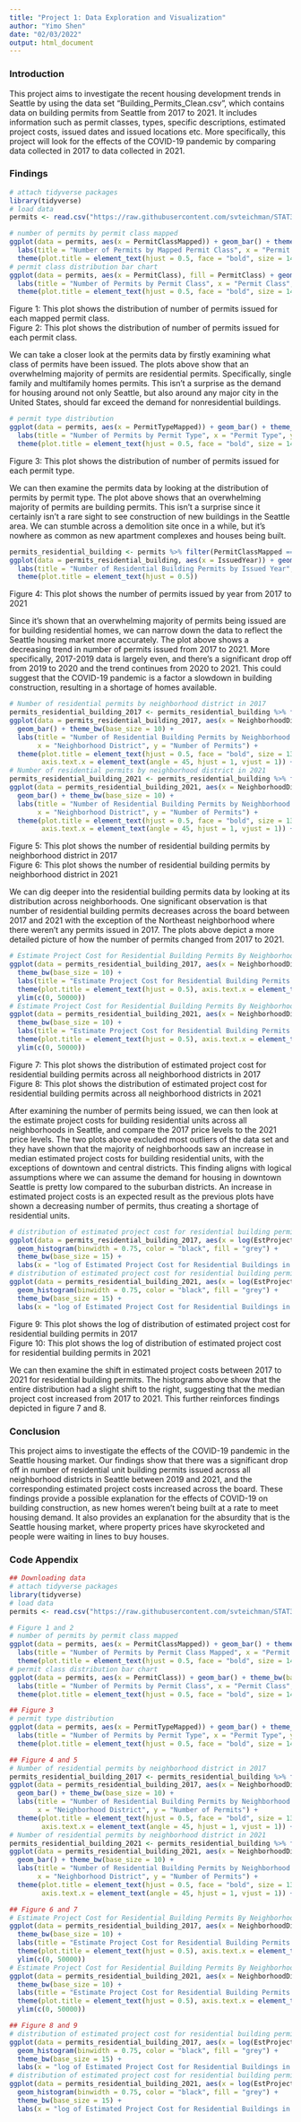 ```yaml
---
title: "Project 1: Data Exploration and Visualization"
author: "Yimo Shen"
date: "02/03/2022"
output: html_document
---
```

### Introduction 

This project aims to investigate the recent housing development trends in Seattle by using the data set "Building_Permits_Clean.csv", which contains data on building permits from Seattle from 2017 to 2021. It includes information such as permit classes, types, specific descriptions, estimated project costs, issued dates and issued locations etc. More specifically, this project will look for the effects of the COVID-19 pandemic by comparing data collected in 2017 to data collected in 2021. 

### Findings
```r
# attach tidyverse packages 
library(tidyverse)
# load data
permits <- read.csv("https://raw.githubusercontent.com/svteichman/STAT302-WIN2022/main/files/projects/01_data-visualization/Building_Permits_Clean.csv")
```

```r
# number of permits by permit class mapped
ggplot(data = permits, aes(x = PermitClassMapped)) + geom_bar() + theme_bw(base_size = 15) +
  labs(title = "Number of Permits by Mapped Permit Class", x = "Permit Class Mapped", y = "Number of Permits") +
  theme(plot.title = element_text(hjust = 0.5, face = "bold", size = 14))
# permit class distribution bar chart
ggplot(data = permits, aes(x = PermitClass), fill = PermitClass) + geom_bar() + theme_bw(base_size = 10) +
  labs(title = "Number of Permits by Permit Class", x = "Permit Class", y = "Number of Permits") +
  theme(plot.title = element_text(hjust = 0.5, face = "bold", size = 14))
```

Figure 1: This plot shows the distribution of number of permits issued for each mapped permit class.  
Figure 2: This plot shows the distribution of number of permits issued for each permit class.

We can take a closer look at the permits data by firstly examining what class of permits have been issued. The plots above show that an overwhelming majority of permits are residential permits. Specifically, single family and multifamily homes permits. This isn't a surprise as the demand for housing around not only Seattle, but also around any major city in the United States, should far exceed the demand for nonresidential buildings. 

```r
# permit type distribution
ggplot(data = permits, aes(x = PermitTypeMapped)) + geom_bar() + theme_bw(base_size = 15) +
  labs(title = "Number of Permits by Permit Type", x = "Permit Type", y = "Number of Permits") +
  theme(plot.title = element_text(hjust = 0.5, face = "bold", size = 14))
```

Figure 3: This plot shows the distribution of number of permits issued for each permit type.

We can then examine the permits data by looking at the distribution of permits by permit type. The plot above shows that an overwhelming majority of permits are building permits. This isn't a surprise since it certainly isn't a rare sight to see construction of new buildings in the Seattle area. We can stumble across a demolition site once in a while, but it's nowhere as common as new apartment complexes and houses being built. 


```r
permits_residential_building <- permits %>% filter(PermitClassMapped == "Residential", PermitTypeMapped == "Building")
ggplot(data = permits_residential_building, aes(x = IssuedYear)) + geom_bar() + theme_bw(base_size = 13) +
  labs(title = "Number of Residential Building Permits by Issued Year", x = "Issued Year", y = "Number of Residential Permits") +
  theme(plot.title = element_text(hjust = 0.5))
```

Figure 4: This plot shows the number of permits issued by year from 2017 to 2021

Since it's shown that an overwhelming majority of permits being issued are for building residential homes, we can narrow down the data to reflect the Seattle housing market more accurately. The plot above shows a decreasing trend in number of permits issued from 2017 to 2021. More specifically, 2017-2019 data is largely even, and there's a significant drop off from 2019 to 2020 and the trend continues from 2020 to 2021. This could suggest that the COVID-19 pandemic is a factor a slowdown in building construction, resulting in a shortage of homes available. 

```r
# Number of residential permits by neighborhood district in 2017
permits_residential_building_2017 <- permits_residential_building %>% filter(IssuedYear == 2017)
ggplot(data = permits_residential_building_2017, aes(x = NeighborhoodDistrict)) + 
  geom_bar() + theme_bw(base_size = 10) + 
  labs(title = "Number of Residential Building Permits by Neighborhood District in 2017", 
       x = "Neighborhood District", y = "Number of Permits") +
  theme(plot.title = element_text(hjust = 0.5, face = "bold", size = 13), 
        axis.text.x = element_text(angle = 45, hjust = 1, vjust = 1)) + ylim(0, 600)
# Number of residential permits by neighborhood district in 2021
permits_residential_building_2021 <- permits_residential_building %>% filter(IssuedYear == 2021)
ggplot(data = permits_residential_building_2021, aes(x = NeighborhoodDistrict)) + 
  geom_bar() + theme_bw(base_size = 10) + 
  labs(title = "Number of Residential Building Permits by Neighborhood District in 2021", 
       x = "Neighborhood District", y = "Number of Permits") +
  theme(plot.title = element_text(hjust = 0.5, face = "bold", size = 13), 
        axis.text.x = element_text(angle = 45, hjust = 1, vjust = 1)) + ylim(0, 600)
```

Figure 5: This plot shows the number of residential building permits by neighborhood district in 2017  
Figure 6: This plot shows the number of residential building permits by neighborhood district in 2021

We can dig deeper into the residential building permits data by looking at its distribution across neighborhoods. One significant observation is that number of residential building permits decreases across the board between 2017 and 2021 with the exception of the Northeast neighborhood where there weren't any permits issued in 2017. The plots above depict a more detailed picture of how the number of permits changed from 2017 to 2021. 

```r
# Estimate Project Cost for Residential Building Permits By Neighborhood in 2017
ggplot(data = permits_residential_building_2017, aes(x = NeighborhoodDistrict, y = EstProjectCost)) + geom_boxplot(fill = "grey") +
  theme_bw(base_size = 10) + 
  labs(title = "Estimate Project Cost for Residential Building Permits By Neighborhood in 2017", x = "", y = "") + 
  theme(plot.title = element_text(hjust = 0.5), axis.text.x = element_text(angle = 45, hjust = 1, vjust = 1)) + 
  ylim(c(0, 50000))
# Estimate Project Cost for Residential Building Permits By Neighborhood in 2021
ggplot(data = permits_residential_building_2021, aes(x = NeighborhoodDistrict, y = EstProjectCost)) + geom_boxplot(fill = "grey") +
  theme_bw(base_size = 10) + 
  labs(title = "Estimate Project Cost for Residential Building Permits By Neighborhood in 2021", x = "", y = "") + 
  theme(plot.title = element_text(hjust = 0.5), axis.text.x = element_text(angle = 45, hjust = 1, vjust = 1)) + 
  ylim(c(0, 50000))
```

Figure 7: This plot shows the distribution of estimated project cost for residential building permits across all neighborhood districts in 2017  
Figure 8: This plot shows the distribution of estimated project cost for residential building permits across all neighborhood districts in 2021

After examining the number of permits being issued, we can then look at the estimate project costs for building residential units across all neighborhoods in Seattle, and compare the 2017 price levels to the 2021 price levels. The two plots above excluded most outliers of the data set and they have shown that the majority of neighborhoods saw an increase in median estimated project costs for building residential units, with the exceptions of downtown and central districts. This finding aligns with logical assumptions where we can assume the demand for housing in downtown Seattle is pretty low compared to the suburban districts. An increase in estimated project costs is an expected result as the previous plots have shown a decreasing number of permits, thus creating a shortage of residential units. 


```r
# distribution of estimated project cost for residential building permits in 2017
ggplot(data = permits_residential_building_2017, aes(x = log(EstProjectCost))) + 
  geom_histogram(binwidth = 0.75, color = "black", fill = "grey") +
  theme_bw(base_size = 15) + 
  labs(x = "log of Estimated Project Cost for Residential Buildings in 2017", y = "Count") + xlim(0, 20) + ylim(0, 1000)
# distribution of estimated project cost for residential building permits in 2021
ggplot(data = permits_residential_building_2021, aes(x = log(EstProjectCost))) + 
  geom_histogram(binwidth = 0.75, color = "black", fill = "grey") +
  theme_bw(base_size = 15) + 
  labs(x = "log of Estimated Project Cost for Residential Buildings in 2021", y = "Count") + xlim(0, 20) + ylim(0, 1000)
```

Figure 9: This plot shows the log of distribution of estimated project cost for residential building permits in 2017  
Figure 10: This plot shows the log of distribution of estimated project cost for residential building permits in 2021

We can then examine the shift in estimated project costs between 2017 to 2021 for residential building permits. The histograms above show that the entire distribution had a slight shift to the right, suggesting that the median project cost increased from 2017 to 2021. This further reinforces findings depicted in figure 7 and 8. 

### Conclusion

This project aims to investigate the effects of the COVID-19 pandemic in the Seattle housing market. Our findings show that there was a significant drop off in number of residential unit building permits issued across all neighborhood districts in Seattle between 2019 and 2021, and the corresponding estimated project costs increased across the board. These findings provide a possible explanation for the effects of COVID-19 on building construction, as new homes weren't being built at a rate to meet housing demand.
It also provides an explanation for the absurdity that is the Seattle housing market, where property prices have skyrocketed and people were waiting in lines to buy houses. 


### Code Appendix
```r
## Downloading data
# attach tidyverse packages 
library(tidyverse)
# load data
permits <- read.csv("https://raw.githubusercontent.com/svteichman/STAT302-WIN2022/main/files/projects/01_data-visualization/Building_Permits_Clean.csv")

# Figure 1 and 2
# number of permits by permit class mapped
ggplot(data = permits, aes(x = PermitClassMapped)) + geom_bar() + theme_bw(base_size = 15) +
  labs(title = "Number of Permits by Permit Class Mapped", x = "Permit Class Mapped", y = "Number of Permits") +
  theme(plot.title = element_text(hjust = 0.5, face = "bold", size = 14))
# permit class distribution bar chart
ggplot(data = permits, aes(x = PermitClass)) + geom_bar() + theme_bw(base_size = 10) +
  labs(title = "Number of Permits by Permit Class", x = "Permit Class", y = "Number of Permits") +
  theme(plot.title = element_text(hjust = 0.5, face = "bold", size = 14))

## Figure 3 
# permit type distribution
ggplot(data = permits, aes(x = PermitTypeMapped)) + geom_bar() + theme_bw(base_size = 15) +
  labs(title = "Number of Permits by Permit Type", x = "Permit Type", y = "Number of Permits") +
  theme(plot.title = element_text(hjust = 0.5, face = "bold", size = 14))

## Figure 4 and 5
# Number of residential permits by neighborhood district in 2017
permits_residential_building_2017 <- permits_residential_building %>% filter(IssuedYear == 2017)
ggplot(data = permits_residential_building_2017, aes(x = NeighborhoodDistrict)) + 
  geom_bar() + theme_bw(base_size = 10) + 
  labs(title = "Number of Residential Building Permits by Neighborhood District in 2017", 
       x = "Neighborhood District", y = "Number of Permits") +
  theme(plot.title = element_text(hjust = 0.5, face = "bold", size = 13), 
        axis.text.x = element_text(angle = 45, hjust = 1, vjust = 1)) + ylim(0, 600)
# Number of residential permits by neighborhood district in 2021
permits_residential_building_2021 <- permits_residential_building %>% filter(IssuedYear == 2021)
ggplot(data = permits_residential_building_2021, aes(x = NeighborhoodDistrict)) + 
  geom_bar() + theme_bw(base_size = 10) + 
  labs(title = "Number of Residential Building Permits by Neighborhood District in 2021", 
       x = "Neighborhood District", y = "Number of Permits") +
  theme(plot.title = element_text(hjust = 0.5, face = "bold", size = 13), 
        axis.text.x = element_text(angle = 45, hjust = 1, vjust = 1)) + ylim(0, 600)

## Figure 6 and 7
# Estimate Project Cost for Residential Building Permits By Neighborhood in 2017
ggplot(data = permits_residential_building_2017, aes(x = NeighborhoodDistrict, y = EstProjectCost)) + geom_boxplot(fill = "grey") +
  theme_bw(base_size = 10) + 
  labs(title = "Estimate Project Cost for Residential Building Permits By Neighborhood in 2017", x = "", y = "") + 
  theme(plot.title = element_text(hjust = 0.5), axis.text.x = element_text(angle = 45, hjust = 1, vjust = 1)) + 
  ylim(c(0, 50000))
# Estimate Project Cost for Residential Building Permits By Neighborhood in 2021
ggplot(data = permits_residential_building_2021, aes(x = NeighborhoodDistrict, y = EstProjectCost)) + geom_boxplot(fill = "grey") +
  theme_bw(base_size = 10) + 
  labs(title = "Estimate Project Cost for Residential Building Permits By Neighborhood in 2021", x = "", y = "") + 
  theme(plot.title = element_text(hjust = 0.5), axis.text.x = element_text(angle = 45, hjust = 1, vjust = 1)) + 
  ylim(c(0, 50000))

## Figure 8 and 9
# distribution of estimated project cost for residential building permits in 2017
ggplot(data = permits_residential_building_2017, aes(x = log(EstProjectCost))) + 
  geom_histogram(binwidth = 0.75, color = "black", fill = "grey") +
  theme_bw(base_size = 15) + 
  labs(x = "log of Estimated Project Cost for Residential Buildings in 2017", y = "Count") + xlim(0, 20) + ylim(0, 1000)
# distribution of estimated project cost for residential building permits in 2021
ggplot(data = permits_residential_building_2021, aes(x = log(EstProjectCost))) + 
  geom_histogram(binwidth = 0.75, color = "black", fill = "grey") +
  theme_bw(base_size = 15) + 
  labs(x = "log of Estimated Project Cost for Residential Buildings in 2021", y = "Count") + xlim(0, 20) + ylim(0, 1000)
```








